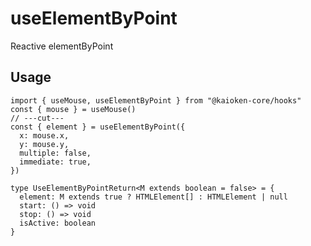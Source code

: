 
# useElementByPoint

Reactive elementByPoint

<UseElementByPointExample />

## Usage

```tsx twoslash
import { useMouse, useElementByPoint } from "@kaioken-core/hooks"
const { mouse } = useMouse()
// ---cut---
const { element } = useElementByPoint({
  x: mouse.x,
  y: mouse.y,
  multiple: false,
  immediate: true,
})

type UseElementByPointReturn<M extends boolean = false> = {
  element: M extends true ? HTMLElement[] : HTMLElement | null
  start: () => void
  stop: () => void
  isActive: boolean
}
```
